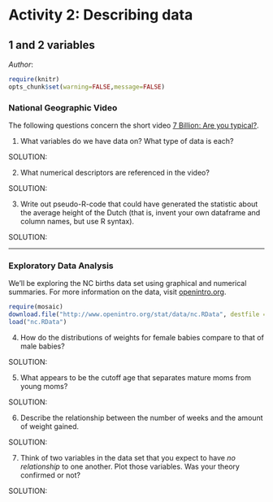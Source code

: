 Activity 2: Describing data
==========
## 1 and 2 variables
*Author*:

```r
require(knitr)
opts_chunk$set(warning=FALSE,message=FALSE)
```

### National Geographic Video

The following questions concern the short video [7 Billion: Are you typical?](http://www.youtube.com/watch?v=4B2xOvKFFz4).

1.  What variables do we have data on?  What type of data is each?

SOLUTION:

2.  What numerical descriptors are referenced in the video?

SOLUTION:

3.  Write out pseudo-R-code that could have generated the statistic about the 
average height of the Dutch (that is, invent your own dataframe and column names,
but use R syntax).

SOLUTION:


* * *

### Exploratory Data Analysis

We'll be exploring the NC births data set using graphical and numerical summaries.
For more information on the data, visit [openintro.org](http://www.openintro.org/stat/data/?data=nc).

```r
require(mosaic)
download.file("http://www.openintro.org/stat/data/nc.RData", destfile = "nc.RData")
load("nc.RData")
```

4. How do the distributions of weights for female babies compare to that of male babies? 

SOLUTION:


5. What appears to be the cutoff age that separates mature moms from young moms?

SOLUTION:


6. Describe the relationship between the number of weeks and the amount of weight
gained.

SOLUTION:


7. Think of two variables in the data set that you expect to have *no relationship*
to one another.  Plot those variables.  Was your theory confirmed or not?

SOLUTION:

